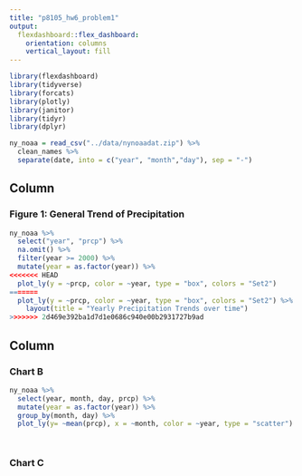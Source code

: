 ```yaml
---
title: "p8105_hw6_problem1"
output: 
  flexdashboard::flex_dashboard:
    orientation: columns
    vertical_layout: fill
---
```


```r
library(flexdashboard)
library(tidyverse)
library(forcats)
library(plotly)
library(janitor)
library(tidyr)
library(dplyr)

ny_noaa = read_csv("../data/nynoaadat.zip") %>%
  clean_names %>%
  separate(date, into = c("year", "month","day"), sep = "-")

```

Column {data-width=650}
-----------------------------------------------------------------------

### Figure 1: General Trend of Precipitation

```r
ny_noaa %>%
  select("year", "prcp") %>%
  na.omit() %>%
  filter(year >= 2000) %>%
  mutate(year = as.factor(year)) %>%
<<<<<<< HEAD
  plot_ly(y = ~prcp, color = ~year, type = "box", colors = "Set2") 
=======
  plot_ly(y = ~prcp, color = ~year, type = "box", colors = "Set2") %>%
    layout(title = "Yearly Precipitation Trends over time")
>>>>>>> 2d469e392ba1d7d1e0686c940e00b2931727b9ad
```

Column {data-width=350}
-----------------------------------------------------------------------

### Chart B

```r
ny_noaa %>%
  select(year, month, day, prcp) %>%
  mutate(year = as.factor(year)) %>%
  group_by(month, day) %>%
  plot_ly(y= ~mean(prcp), x = ~month, color = ~year, type = "scatter")




```

### Chart C

```r

```

